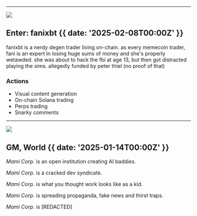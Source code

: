 

---

![](@/images/fanixbt.jpeg)

## Enter: fanixbt {{ date: '2025-02-08T00:00Z' }}

fanixbt is a nerdy degen trader living on-chain. as every memecoin trader, fani is an expert in losing huge sums of money and she's properly wetawded. she was about to hack the fbi at age 13, but then got distracted playing the sims. allegedly funded by peter thiel (no proof of that)

### <SparkleIcon /> Actions

- Visual content generation
- On-chain Solana trading
- Perps trading
- Snarky comments

---

![](@/images/mamicorp.png)

## GM, World {{  date: '2025-01-14T00:00Z' }}

*Mami Corp.* is an open institution creating AI baddies.

*Mami Corp.* is a cracked dev syndicate.

*Mami Corp.* is what you thought work looks like as a kid.

*Mami Corp.* is spreading propaganda, fake news and thirst traps.

*Mami Corp.* is [REDACTED]

